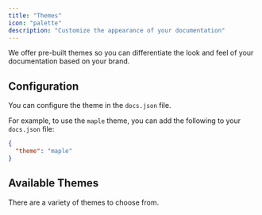 ```yaml
---
title: "Themes"
icon: "palette"
description: "Customize the appearance of your documentation"
---
```



We offer pre-built themes so you can differentiate the look and feel of your documentation based on your brand.

## Configuration

You can configure the theme in the `docs.json` file.

For example, to use the `maple` theme, you can add the following to your `docs.json` file:

```json
{
  "theme": "maple"
}
```

## Available Themes

There are a variety of themes to choose from.

<br />

<ThemeCard title="Mint" description="Classic documentation theme with time-tested layouts and familiar navigation." image="/images/themes/mint.png" href="https://mint.mintlify.app" />

<ThemeCard title="Maple" description="Modern, clean aesthetics perfect for AI and SaaS products." image="/images/themes/maple.png" href="https://maple.mintlify.app" />

<ThemeCard title="Palm" description="Sophisticated fintech theme with deep customization for enterprise documentation." image="/images/themes/palm.png" href="https://palm.mintlify.app" />

<ThemeCard title="Willow" description="Stripped-back essentials for distraction-free documentation." image="/images/themes/willow.png" href="https://willow.mintlify.app" />

<ThemeCard title="Linden" description="Retro terminal vibes with monospace fonts for that 80s hacker aesthetic." image="/images/themes/linden.png" href="https://linden.mintlify.app" />
